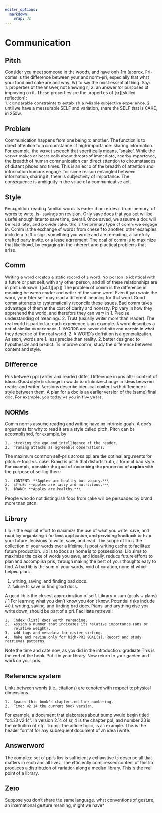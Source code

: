 ```yaml
---
editor_options: 
  markdown: 
    wrap: 72
---
```


# Communication  

## Pitch  

Consider you meet someone in the woods, and have only 1m (approx.
Pri-comm is the difference between your and norm-pri, especially that what your food and cake are and why.
W) to say the most essential thing.
Say:  
    1.  properties of the answer, not knowing it,
    2.  an answer for purposes of improving on it.
These properties are the properties of [sr][skilled reflection]:  
    1.  comparable constraints to establish a reliable subjective
        experience.
    2.  until we have a measurable SELF and variation, share the SELF
        that is CAKE, in 250w.


## Problem  

Communication happens from one being to another.
The function is to direct attention to a circumstance of high importance: sharing information.
For example, the vervet screech that specifically means, "snake".
While the vervet makes or hears calls about threats of immediate, nearby importance, the breadth of human communication can direct attention to circumstances of distant places and times.
This is an echo of the breadth of attention and information humans engage. for some reason entangled between information, sharing it, there is subjectivity of importance.
The consequence is ambiguity in the value of a communicative act.  

## Style  

Recognition, reading familiar words is easier than retrieval from memory, of words to write. is- savings on revision.
Only save docs that you bet will be useful enough later to save time, overall.
Once saved, we assume a doc will be read later, and provide cake. this is the primary type of comm we engage in.
Comm is the exchange of words from oneself to another. other examples include a traffic sign, something you wrote and are rereading, a carefully crafted party invite, or a lease agreement.
The goal of comm is to maximize that likelihood, by engaging in the inherent and practical problems that arise. 

## Comm  

Writing a word creates a static record of a word.
No person is identical with a future or past self, with any other person, and all of these relationships are in part unknown. ([c4.1][ppl])
The problem of comm is the difference in meaning between reader and writer of the same word.
Even if you wrote the word, your later self may read a different meaning for that word.
Good comm attempts to systematically reconcile these issues.
Bad comm takes advantage of them at the cost of clarity and honesty.
Ppl vary in how they apprehend the world, and therefore they can vary in
    1.  Precise understanding of meanings.
    2.  Trust (usually writer more than reader).
The real world is particular; each experience is an example.
A word describes a set of similar experiences.
    1.  WORDS are never definite and certain in what they describe of the real world.
    2.  A WORD's definition is a generalization.
As such, words are
    1.  less precise than reality.
    2.  better designed to hypothesize and predict.
To improve comm, study the difference between content and style.

<!-- pulled from essay-content-vs-style 2022-11-07-0912

(Anything said to oneself or another is the result of an implied imperative to yourself, "THINK", (at least) for your own PRI.)
COMM, the exchange of WORDS between PPL of different PRIs, is by default GOOD and CLOSER. To SAY a WORD is to BET on a PRI of potential GOOD for the other person. Each time one responds (i-the WORD-NEXT), they imply consent (LET) that COMM is worthwhile for one's personal PRI and to a shared PRI for both (COMM-PRI). Supposing such a shared PRI exists, then the POINT is its MOMENT. the POINT is rarely less important than manners of conveying it, and thus rarely worth discussing in the moment. The simple, fair appeal, is to request a separate conversation where such topics are the point of the conversation. If your conversant agrees, then you're set. For a later time. For now, read on about what we're talking about.-->


## Difference  

Pris between ppl (writer and reader) differ.
Difference in pris alter content of ideas.
Good style is change in words to minimize change in ideas between reader and writer.
Versions describe identical content with difference in style between them.
A plan for a doc is an earlier version of the (same) final doc.
For example, you today vs you in five years.  

## NORMs  

Comm norms assume reading and writing have no intrinsic goals.
A doc's arguments for why to read it are a style called pitch.
Pitch can be accomplished, for example, by

    1.  stroking the ego and intelligence of the reader.
    2.  framing attacks as agreeable observations.

The maximum common self-pris across ppl are the optimal arguments for pitch. e-food vs. cake.
Brand is pitch that distorts truth, a form of bad style.
For example, consider the goal of describing the properties of **apples** with the purpose of selling them:  

    1.  CONTENT: **Apples are healthy but sugary.**\
    2.  STYLE: **Apples are tasty and nutritious.**\
    3.  BRAND: **Apples are healthy.**\

People who do not distinguish food from cake will be persuaded by brand more than pitch.  

## Library

Lib is the explicit effort to maximize the use of what you write, save, and read, by organizing it for best application, and providing feedback to help your future decisions to write, save, and read.
The scope of lib is the collection of your words over a lifetime.
Is post-writing cache to facilitate future production.
Lib is to docs as home is to possessions.
Lib aims to maximize the cake of words you save, and ideally, reduce future efforts to plan and accomplish pris, through making the best of your thoughts easy to find.
A bad lib is the sum of your words, void of curation, none of which helped plans.  

  1. writing, saving, and finding bad docs.
  2. failure to save or find good docs.

A good lib is the closest approximation of self.
Library = sum (goals + plans) / 1
For learning what you don't know you don't know.
Potential risks include 40.1. writing, saving, and finding bad docs.
Plans, and anything else you write down, should be part of a pri.
Facilitate retrieval:

    1.  Index (list) docs worth rereading.
    2.  Assign a number that indicates its relative importance (abs or
        relative weight).
    3.  Add tags and metadata for easier sorting.
    4.  Make and revise only for high-PRI GOAL(s). Record and study retrieval patterns.

Note the time and date now, as you did in the introduction. graduate
This is the end of the book.
Put it in your library.
Now return to your garden and work on your pris.

## Reference system
Links between words (i.e., citations) are denoted with respect to physical dimensions. 
 
    1.  Space: this book's chapter and line numbering.
    2.  Time: v2.14 the current book version.

For example, a document that elaborates about trump would begin titled "c4.23 v2.14".
In version 2.14 of sr, 4 is the chapter ppl, and number 23 is the definition of rltp. Trump, the article topic, is an example.
This is the header format for any subsequent document of an idea i write.  


## Answerword  

The complete set of ppl's libs is sufficiently exhaustive to describe all that matters in each and all lives.
The efficiently compressed content of this lib produces a distribution of variation along a median library.
This is the real point of a library.  


## Zero  

Suppose you don't share the same language. what conventions of gesture, an international gesture meaning, might we have?  

